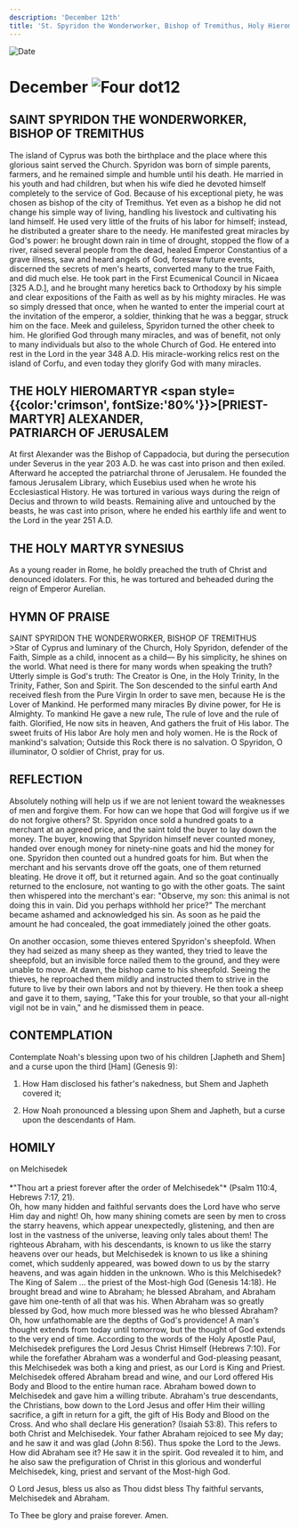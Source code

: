 ```yaml
---
description: 'December 12th'
title: 'St. Spyridon the Wonderworker, Bishop of Tremithus, Holy Hieromartyr Alexander, Holy Martyr Synesius'
---
```


<RunningHead />
<Image src="/title-imprint.png" height={68} width={50} alt="Date" className="title-imprint"/>

# <div id="date">December <Image className="four-dot" src="/four-dot.png" height={15} width={15} alt="Four dot" />12</div>

## SAINT SPYRIDON THE WONDERWORKER,<br />BISHOP OF TREMITHUS

The island of Cyprus was both the birthplace and the place where this glorious saint served the Church. Spyridon was born of simple parents, farmers, and he remained simple and humble until his death. He married in his youth and had children, but when his wife died he devoted himself completely to the service of God. Because of his exceptional piety, he was chosen as bishop of the city of Tremithus. Yet even as a bishop he did not change his simple way of living, handling his livestock and cultivating his land himself. He used very little of the fruits of his labor for himself; instead, he distributed a greater share to the needy. He manifested great miracles by God's power: he brought down rain in time of drought, stopped the flow of a river, raised several people from the dead, healed Emperor Constantius of a grave illness, saw and heard angels of God, foresaw future events, discerned the secrets of men's hearts, converted many to the true Faith, and did much else. He took part in the First Ecumenical Council in Nicaea [325 A.D.], and he brought many heretics back to Orthodoxy by his simple and clear expositions of the Faith as well as by his mighty miracles. He was so simply dressed that once, when he wanted to enter the imperial court at the invitation of the emperor, a soldier, thinking that he was a beggar, struck him on the face. Meek and guileless, Spyridon turned the other cheek to him. He glorified God through many miracles, and was of benefit, not only to many individuals but also to the whole Church of God. He entered into rest in the Lord in the year 348 A.D. His miracle-working relics rest on the island of Corfu, and even today they glorify God with many miracles.

## THE HOLY HIEROMARTYR <span style={{color:'crimson', fontSize:'80%'}}>[PRIEST-MARTYR]</span> ALEXANDER,<br />PATRIARCH OF JERUSALEM

At first Alexander was the Bishop of Cappadocia, but during the persecution under Severus in the year 203 A.D. he was cast into prison and then exiled. Afterward he accepted the patriarchal throne of Jerusalem. He founded the famous Jerusalem Library, which Eusebius used when he wrote his Ecclesiastical History. He was tortured in various ways during the reign of Decius and thrown to wild beasts. Remaining alive and untouched by the beasts, he was cast into prison, where he ended his earthly life and went to the Lord in the year 251 A.D.

## THE HOLY MARTYR SYNESIUS

As a young reader in Rome, he boldly preached the truth of Christ and denounced idolaters. For this, he was tortured and beheaded during the reign of Emperor Aurelian.


## HYMN OF PRAISE
<div style={{textAlign:'center', color:'crimson', fontWeight:'bold'}}>
SAINT SPYRIDON THE WONDERWORKER, BISHOP OF TREMITHUS
</div>
>Star of Cyprus and luminary of the Church,  
Holy Spyridon, defender of the Faith,  
Simple as a child, innocent as a child—  
By his simplicity, he shines on the world.  
What need is there for many words when speaking the truth?  
Utterly simple is God's truth:  
The Creator is One, in the Holy Trinity,  
In the Trinity, Father, Son and Spirit.  
The Son descended to the sinful earth  
And received flesh from the Pure Virgin  
In order to save men, because He is the Lover of Mankind.  
He performed many miracles  
By divine power, for He is Almighty.  
To mankind He gave a new rule,  
The rule of love and the rule of faith.  
Glorified, He now sits in heaven,  
And gathers the fruit of His labor.  
The sweet fruits of His labor  
Are holy men and holy women.  
He is the Rock of mankind's salvation;  
Outside this Rock there is no salvation.  
O Spyridon, O illuminator,  
O soldier of Christ, pray for us.  


## REFLECTION

Absolutely nothing will help us if we are not lenient toward the weaknesses of men and forgive them. For how can we hope that God will forgive us if we do not forgive others? St. Spyridon once sold a hundred goats to a merchant at an agreed price, and the saint told the buyer to lay down the money. The buyer, knowing that Spyridon himself never counted money, handed over enough money for ninety-nine goats and hid the money for one. Spyridon then counted out a hundred goats for him. But when the merchant and his servants drove off the goats, one of them returned bleating. He drove it off, but it returned again. And so the goat continually returned to the enclosure, not wanting to go with the other goats. The saint then whispered into the merchant's ear: "Observe, my son: this animal is not doing this in vain. Did you perhaps withhold her price?" The merchant became ashamed and acknowledged his sin. As soon as he paid the amount he had concealed, the goat immediately joined the other goats.

On another occasion, some thieves entered Spyridon's sheepfold. When they had seized as many sheep as they wanted, they tried to leave the sheepfold, but an invisible force nailed them to the ground, and they were unable to move. At dawn, the bishop came to his sheepfold. Seeing the thieves, he reproached them mildly and instructed them to strive in the future to live by their own labors and not by thievery. He then took a sheep and gave it to them, saying, "Take this for your trouble, so that your all-night vigil not be in vain," and he dismissed them in peace.


## CONTEMPLATION

Contemplate Noah's blessing upon two of his children [Japheth and Shem] and a curse upon the third [Ham] (Genesis 9):

1. How Ham disclosed his father's nakedness, but Shem and Japheth covered it;

2. How Noah pronounced a blessing upon Shem and Japheth, but a curse upon the descendants of Ham.


## HOMILY
<div style={{textAlign:'center', color:'crimson', fontWeight:'bold'}}>
on Melchisedek
</div>
<br />
<div style={{textAlign:'right'}}>
*"Thou art a priest forever after the order of Melchisedek"* (Psalm 110:4, Hebrews 7:17, 21).
</div>
Oh, how many hidden and faithful servants does the Lord have who serve Him day and night! Oh, how many shining comets are seen by men to cross the starry heavens, which appear unexpectedly, glistening, and then are lost in the vastness of the universe, leaving only tales about them! The righteous Abraham, with his descendants, is known to us like the starry heavens over our heads, but Melchisedek is known to us like a shining comet, which suddenly appeared, was bowed down to us by the starry heavens, and was again hidden in the unknown. Who is this Melchisedek? The King of Salem … the priest of the Most-high God (Genesis 14:18). He brought bread and wine to Abraham; he blessed Abraham, and Abraham gave him one-tenth of all that was his. When Abraham was so greatly blessed by God, how much more blessed was he who blessed Abraham? Oh, how unfathomable are the depths of God's providence! A man's thought extends from today until tomorrow, but the thought of God extends to the very end of time. According to the words of the Holy Apostle Paul, Melchisedek prefigures the Lord Jesus Christ Himself (Hebrews 7:10). For while the forefather Abraham was a wonderful and God-pleasing peasant, this Melchisedek was both a king and priest, as our Lord is King and Priest. Melchisedek offered Abraham bread and wine, and our Lord offered His Body and Blood to the entire human race. Abraham bowed down to Melchisedek and gave him a willing tribute. Abraham's true descendants, the Christians, bow down to the Lord Jesus and offer Him their willing sacrifice, a gift in return for a gift, the gift of His Body and Blood on the Cross. And who shall declare His generation? (Isaiah 53:8). This refers to both Christ and Melchisedek. Your father Abraham rejoiced to see My day; and he saw it and was glad (John 8:56). Thus spoke the Lord to the Jews. How did Abraham see it? He saw it in the spirit. God revealed it to him, and he also saw the prefiguration of Christ in this glorious and wonderful Melchisedek, king, priest and servant of the Most-high God.

O Lord Jesus, bless us also as Thou didst bless Thy faithful servants, Melchisedek and Abraham.

To Thee be glory and praise forever. Amen.
